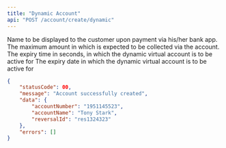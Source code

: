 ```yaml
---
title: "Dynamic Account"
api: "POST /account/create/dynamic"
---
```


<ParamField header="requestId" type="string" required />
<ParamField body="name" type="string" required>
	Name to be displayed to the customer upon payment via his/her bank app.
</ParamField>
<ParamField body="amount" type="string">
	The maximum amount in which is expected to be collected via the account.
</ParamField>
<ParamField body="expTime" type="string" default="1800">
	The expiry time in seconds, in which the dynamic virtual account is to be active for
</ParamField>
<ParamField body="expDate" type="string">
	The expiry date in which the dynamic virtual account is to be active for
</ParamField>

<ResponseExample>

```json
{
	"statusCode": 00,
	"message": "Account successfully created",
	"data": {
		"accountNumber": "1951145523",
		"accountName": "Tony Stark",
		"reversalId": "res1324323"
	},
	"errors": []
}
```

</ResponseExample>
